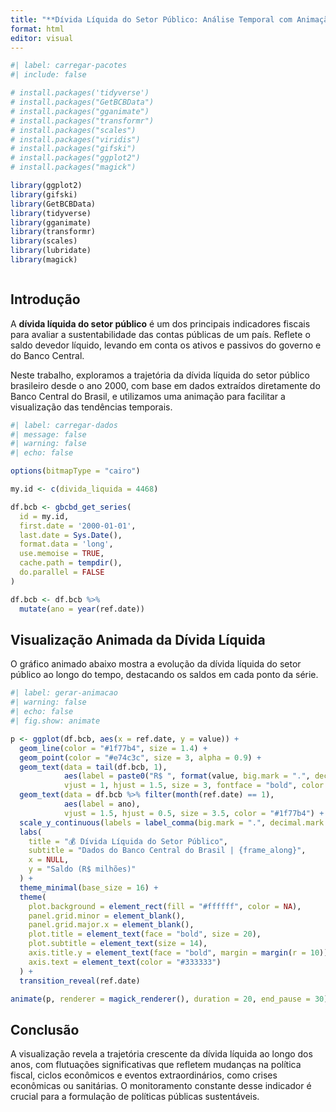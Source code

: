 ---
title: "**Dívida Líquida do Setor Público: Análise Temporal com Animação**"
format: html
editor: visual
---

```{r}
#| label: carregar-pacotes
#| include: false

# install.packages('tidyverse')
# install.packages("GetBCBData")
# install.packages("gganimate") 
# install.packages("transformr") 
# install.packages("scales")
# install.packages("viridis")
# install.packages("gifski")
# install.packages("ggplot2")
# install.packages("magick")

library(ggplot2)
library(gifski)
library(GetBCBData)
library(tidyverse)
library(gganimate)
library(transformr)
library(scales)
library(lubridate)
library(magick)
```

```{r}


```

## Introdução

A **dívida líquida do setor público** é um dos principais indicadores fiscais para avaliar a sustentabilidade das contas públicas de um país. Reflete o saldo devedor líquido, levando em conta os ativos e passivos do governo e do Banco Central.

Neste trabalho, exploramos a trajetória da dívida líquida do setor público brasileiro desde o ano 2000, com base em dados extraídos diretamente do Banco Central do Brasil, e utilizamos uma animação para facilitar a visualização das tendências temporais.

```{r}
#| label: carregar-dados
#| message: false
#| warning: false
#| echo: false

options(bitmapType = "cairo")

my.id <- c(divida_liquida = 4468)

df.bcb <- gbcbd_get_series(
  id = my.id,
  first.date = '2000-01-01',
  last.date = Sys.Date(),
  format.data = 'long',
  use.memoise = TRUE,
  cache.path = tempdir(),
  do.parallel = FALSE
)

df.bcb <- df.bcb %>%
  mutate(ano = year(ref.date))
```

## 

## Visualização Animada da Dívida Líquida

O gráfico animado abaixo mostra a evolução da dívida líquida do setor público ao longo do tempo, destacando os saldos em cada ponto da série.

```{r}
#| label: gerar-animacao
#| warning: false
#| echo: false
#| fig.show: animate

p <- ggplot(df.bcb, aes(x = ref.date, y = value)) +
  geom_line(color = "#1f77b4", size = 1.4) +
  geom_point(color = "#e74c3c", size = 3, alpha = 0.9) +
  geom_text(data = tail(df.bcb, 1),
            aes(label = paste0("R$ ", format(value, big.mark = ".", decimal.mark = ","))),
            vjust = 1, hjust = 1.5, size = 3, fontface = "bold", color = "#1f77b4") +
  geom_text(data = df.bcb %>% filter(month(ref.date) == 1),
            aes(label = ano),
            vjust = 1.5, hjust = 0.5, size = 3.5, color = "#1f77b4") +
  scale_y_continuous(labels = label_comma(big.mark = ".", decimal.mark = ",")) +
  labs(
    title = "💰 Dívida Líquida do Setor Público",
    subtitle = "Dados do Banco Central do Brasil | {frame_along}",
    x = NULL,
    y = "Saldo (R$ milhões)"
  ) +
  theme_minimal(base_size = 16) +
  theme(
    plot.background = element_rect(fill = "#ffffff", color = NA),
    panel.grid.minor = element_blank(),
    panel.grid.major.x = element_blank(),
    plot.title = element_text(face = "bold", size = 20),
    plot.subtitle = element_text(size = 14),
    axis.title.y = element_text(face = "bold", margin = margin(r = 10)),
    axis.text = element_text(color = "#333333")
  ) +
  transition_reveal(ref.date)

animate(p, renderer = magick_renderer(), duration = 20, end_pause = 30)
```

## Conclusão

A visualização revela a trajetória crescente da dívida líquida ao longo dos anos, com flutuações significativas que refletem mudanças na política fiscal, ciclos econômicos e eventos extraordinários, como crises econômicas ou sanitárias. O monitoramento constante desse indicador é crucial para a formulação de políticas públicas sustentáveis.

```         
```

